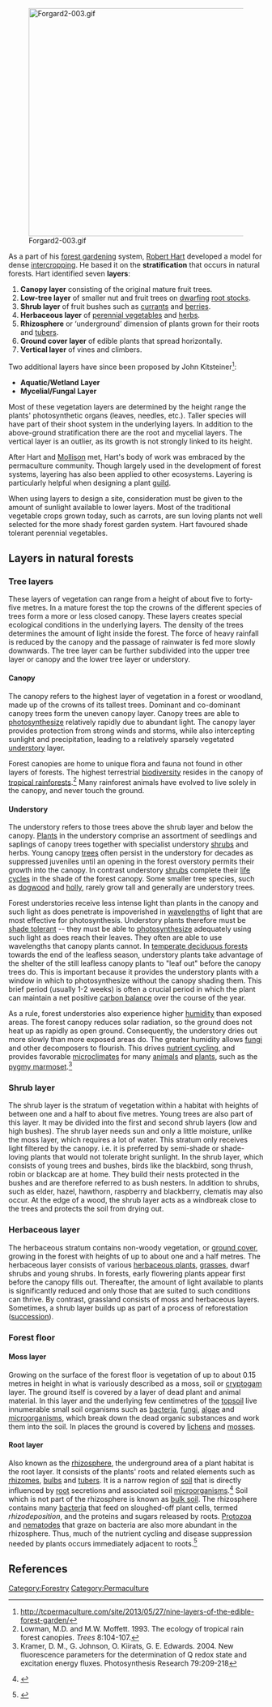 [[File:Forgard2-003.gif|450px|right]]

As a part of his [[forest gardening]] system, [[Robert Hart]] developed a model for dense [[intercropping]]. He based it on the '''stratification''' that occurs in natural forests. Hart identified seven '''layers''':

#'''Canopy layer''' consisting of the original mature fruit trees.
#'''Low-tree layer''' of smaller nut and fruit trees on [[dwarf]]ing [[root stocks]].
#'''Shrub layer''' of fruit bushes such as [[currants]] and [[berries]].
#'''Herbaceous layer''' of [[perennial vegetables]] and [[herbs]].
#'''Rhizosphere''' or ‘underground’ dimension of plants grown for their roots and [[tubers]].
#'''Ground cover layer''' of edible plants that spread horizontally.
#'''Vertical layer''' of vines and climbers.

Two additional layers have since been proposed by John Kitsteiner<ref>http://tcpermaculture.com/site/2013/05/27/nine-layers-of-the-edible-forest-garden/</ref>:

*'''Aquatic/Wetland Layer'''
*'''Mycelial/Fungal Layer'''

Most of these vegetation layers are determined by the height range the plants' photosynthetic organs (leaves, needles, etc.). Taller species will have part of their shoot system in the underlying layers. In addition to the above-ground stratification there are the root and mycelial layers. The vertical layer is an outlier, as its growth is not strongly linked to its height.

After Hart and [[Bill Mollison|Mollison]] met, Hart's body of work was embraced by the permaculture community. Though largely used in the development of forest systems, layering has also been applied to other ecosystems. Layering is particularly helpful when designing a plant [[guild]].

When using layers to design a site, consideration must be given to the amount of sunlight available to lower layers. Most of the traditional vegetable crops grown today, such as carrots, are sun loving plants not well selected for the more shady forest garden system. Hart favoured shade tolerant perennial vegetables.

== Layers in natural forests ==

=== Tree layers ===
These layers of vegetation can range from a height of about five to forty-five metres. In a mature forest the top the crowns of the different species of trees form a more or less closed canopy. These layers creates special ecological conditions in the underlying layers. The density of the trees determines the amount of light inside the forest. The force of heavy rainfall is reduced by the canopy and the passage of rainwater is fed more slowly downwards. The tree layer can be further subdivided into the upper tree layer or canopy and the lower tree layer or understory.

==== Canopy ====
The canopy refers to the highest layer of vegetation in a forest or woodland, made up of the crowns of its tallest trees. Dominant and co-dominant canopy trees form the uneven canopy layer. Canopy trees are able to [[photosynthesis|photosynthesize]] relatively rapidly due to abundant light. The canopy layer provides protection from strong winds and storms, while also intercepting sunlight and precipitation, leading to a relatively sparsely vegetated [[understory]] layer.

Forest canopies are home to unique flora and fauna not found in other layers of forests. The highest terrestrial [[biodiversity]] resides in the canopy of [[tropical rainforest]]s.<ref>Lowman, M.D. and M.W. Moffett. 1993. The ecology of tropical rain forest canopies. ''Trees'' 8:104-107.</ref>  Many rainforest animals have evolved to live solely in the canopy, and never touch the ground.

==== Understory ====
The understory refers to those trees above the shrub layer and below the canopy. [[Plant]]s in the understory comprise an assortment of seedlings and saplings of canopy trees together with specialist understory [[shrub]]s and herbs. Young canopy [[tree]]s often persist in the understory for decades as suppressed juveniles until an opening in the forest overstory permits their growth into the canopy. In contrast understory [[shrub]]s complete their [[biological life cycle|life cycles]] in the shade of the forest canopy. Some smaller tree species, such as [[dogwood]] and [[holly]], rarely grow tall and generally are understory trees.

Forest understories receive less intense light than plants in the canopy and such light as does penetrate is impoverished in [[wavelength]]s of light that are most effective for photosynthesis. Understory plants therefore must be [[shade tolerant]] -- they must be able to [[photosynthesis|photosynthesize]] adequately using such light as does reach their leaves.  They often are able to use wavelengths that canopy plants cannot. In [[temperate broadleaf and mixed forests|temperate deciduous forests]] towards the end of the leafless season, understory plants take advantage of the shelter of the still leafless canopy plants to "leaf out" before the canopy trees do. This is important because it provides the understory plants with a window in which to photosynthesize without the canopy shading them. This brief period (usually 1-2 weeks) is often a crucial period in which the plant can maintain a net positive [[carbon cycle|carbon balance]] over the course of the year.

As a rule, forest understories also experience higher [[humidity]] than exposed areas. The forest canopy reduces solar radiation, so the ground does not heat up as rapidly as open ground. Consequently, the understory dries out more slowly than more exposed areas do. The greater humidity allows [[fungi]] and other decomposers to flourish. This drives [[nutrient cycling]], and provides favorable [[microclimate]]s for many [[animal]]s and [[plant]]s, such as the [[pygmy marmoset]].<ref>Kramer, D. M., G. Johnson, O. Kiirats, G. E. Edwards. 2004. New fluorescence parameters for the determination  of Q redox state and excitation energy fluxes. Photosynthesis Research 79:209-218</ref>

===Shrub layer===
The shrub layer is the stratum of vegetation within a habitat with heights of between one and a half to about five metres. Young trees are also part of this layer. It may be divided into the first and second shrub layers (low and high bushes). The shrub layer needs sun and only a little moisture, unlike the moss layer, which requires a lot of water. This stratum only receives light filtered by the canopy. i.e. it is preferred by semi-shade or shade-loving plants that would not tolerate bright sunlight. In the shrub layer, which consists of young trees and bushes, birds like the blackbird, song thrush, robin or blackcap are at home. They build their nests protected in the bushes and are therefore referred to as bush nesters. In addition to shrubs, such as elder, hazel, hawthorn, raspberry and blackberry, clematis may also occur. At the edge of a wood, the shrub layer acts as a windbreak close to the trees and protects the soil from drying out.

===Herbaceous layer===
The herbaceous stratum contains non-woody vegetation, or [[ground cover]], growing in the forest with heights of up to about one and a half metres. The herbaceous layer consists of various [[herbaceous plant]]s, [[grass]]es, dwarf shrubs and young shrubs. In forests, early flowering plants appear first before the canopy fills out. Thereafter, the amount of light available to plants is significantly reduced and only those that are suited to such conditions can thrive. By contrast, grassland consists of moss and herbaceous layers. Sometimes, a shrub layer builds up as part of a process of reforestation ([[succession]]).

=== Forest floor ===

==== Moss layer====
Growing on the surface of the forest floor is vegetation of up to about 0.15 metres in height in what is variously described as a moss, soil or [[cryptogam]] layer. The ground itself is covered by a layer of dead plant and animal material. In this layer and the underlying few centimetres of the [[topsoil]] live innumerable small soil organisms such as [[bacteria]], [[fungi]], [[algae]] and [[microorganism]]s, which break down the dead organic substances and work them into the soil. In places the ground is covered by [[lichen]]s and [[moss]]es.

====Root layer====
Also known as the [[rhizosphere]], the underground area of a plant habitat is the root layer. It consists of the plants' roots and related elements such as [[rhizome]]s, [[bulb]]s and [[tuber]]s. It is a narrow region of [[soil]] that is directly influenced by [[root]] secretions and associated soil [[microorganism]]s.<ref>{{cite web | url = http://uwstudentweb.uwyo.edu/T/Twhite/ | title = Microbial Health of the Rhizosphere | accessdate =5 May 2006}} {{Dead link|date=October 2010|bot=H3llBot}}</ref> Soil which is not part of the rhizosphere is known as [[bulk soil]]. The rhizosphere contains many [[bacteria]] that feed on sloughed-off plant cells, termed ''rhizodeposition'', and the proteins and sugars released by roots. [[Protozoa]] and [[nematode]]s that graze on bacteria are also more abundant in the rhizosphere. Thus, much of the nutrient cycling and disease suppression needed by plants occurs immediately adjacent to roots.<ref>{{cite web | url = http://www.nrcs.usda.gov/wps/portal/nrcs/detailfull/soils/health/biology/?cid=nrcs142p2_053868 | title = The Soil Food Web | publisher = [[United States Department of Agriculture|USDA]]-[[NRCS]] | accessdate =3 July 2006}}</ref>

== References ==
<references/>

{{attrib wikipedia|Forest gardening}}
{{attrib wikipedia|Stratification (vegetation)}}
{{attrib wikipedia|Canopy (biology)}}
{{attrib wikipedia|Understory}}
{{attrib wikipedia|Rhizosphere}}

[[Category:Forestry]]
[[Category:Permaculture]]
